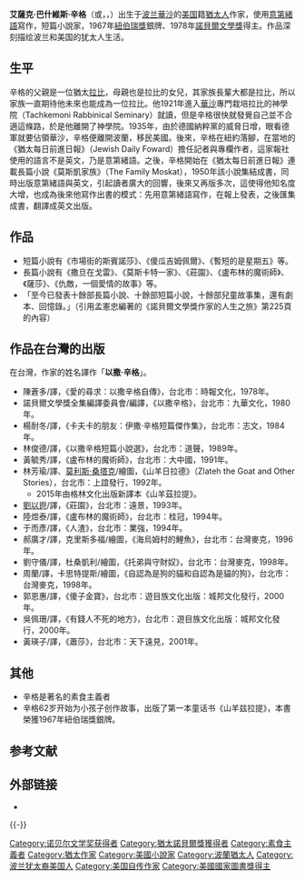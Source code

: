 {{NoteTA
|1=zh-hans:艾萨克;zh-hant:艾薩克;zh-tw:以撒;
}}
{{Infobox writer <!-- for more information see [[:Template:Infobox_writer/doc|:Template:Infobox writer/doc]] -->
|name = 艾薩克·巴什維斯·辛格 {{Nobel icon|1978年诺贝尔文学奖|诺贝尔文学奖|25px}}
|image = Isaac Bashevis Singer (upright).jpg
|imagesize = 250px
|awards = {{awd|[[諾貝爾文學獎|諾貝爾文學獎]]|1978}}
|birth_date = {{Birth date|1902|11|21|mf=y}}
|birth_place= [[波蘭會議王國|波蘭會議王國]]{{link-en|萊昂欽|Leoncin}}
|death_date = {{Death date and age|1991|7|24|1902|11|21|mf=y}}
|death_place= [[美國|美國]][[佛羅里達州|佛羅里達州]][[瑟夫賽德_(佛羅里達州)|瑟夫賽德]]
|occupation = 小說家，短篇小說作家
|language = [[意第緒語|意第緒語]]
|citizenship = 美國
|ethnicity = 波蘭猶太人
|genre = [[散文|散文]]
|notableworks= 《盧布林的魔術師》<br>A Day of Pleasure
|influences = [[安東·帕夫洛維奇·契訶夫|安東·帕夫洛維奇·契訶夫]]，[[費奧多爾·杜斯妥也夫斯基|費奧多爾·杜斯妥也夫斯基]]，[[克努特·漢姆生|克努特·漢姆生]]，[[湯瑪斯·曼|湯瑪斯·曼]]，[[居伊·德·莫泊桑|居伊·德·莫泊桑]]，[[巴魯赫·斯賓諾莎|巴魯赫·斯賓諾莎]]，[[列夫·托爾斯泰|列夫·托爾斯泰]]，[[伊萬·謝爾蓋耶維奇·屠格涅夫|伊萬·謝爾蓋耶維奇·屠格涅夫]]
}}
'''艾薩克·巴什維斯·辛格'''（{{lang-yi|יצחק באַשעװיס זינגער}}或{{rtl-lang|yi|יצחק בת־שבֿעס זינגער}}，{{lang-en|Isaac Bashevis Singer}}，{{bd|1902年|11月21日|1991年|7月24日|זינגער}}）出生于[[波兰|波兰]][[華沙|華沙]]的[[美国|美国]]籍[[猶太人|猶太人]]作家，使用[[意第緒語|意第緒語]]寫作，短篇小說家，1967年[[紐伯瑞獎|紐伯瑞獎]]銀牌、1978年[[諾貝爾文學獎|諾貝爾文學獎]]得主。作品深刻描绘波兰和美国的犹太人生活。

==生平==
辛格的父親是一位猶太[[拉比|拉比]]，母親也是拉比的女兒，其家族長輩大都是拉比，所以家族一直期待他未來也能成為一位拉比。他1921年進入[[華沙|華沙]]專門栽培拉比的神學院（Tachkemoni Rabbinical Seminary）就讀，但是辛格很快就發覺自己並不合適這條路，於是他離開了神學院。1935年，由於德國納粹黨的威脅日增，眼看德軍就要佔領華沙，辛格便離開波蘭，移民美國。後來，辛格在紐約落腳，在當地的《猶太每日前進日報》（Jewish Daily Foward）擔任記者與專欄作者，這家報社使用的語言不是英文，乃是意第緒語。之後，辛格開始在《猶太每日前進日報》連載長篇小說《莫斯凱家族》（The Family Moskat），1950年該小說集結成書，同時出版意第緒語與英文，引起讀者廣大的回響，後來又再版多次，這使得他知名度大增，也成為後來他寫作出書的模式：先用意第緒語寫作，在報上發表，之後匯集成書，翻譯成英文出版。

==作品==
* 短篇小說有《市場街的斯賓諾莎》、《傻瓜吉姆佩爾》、《暫短的是星期五》等。
* 長篇小說有《撒旦在戈雷》、《莫斯卡特一家》、《莊園》、《盧布林的魔術師》、《薩莎》、《仇敵，一個愛情的故事》等。
*「至今已發表十餘部長篇小說、十餘部短篇小說，十餘部兒童故事集，還有劇本、回憶錄。」（引用孟憲忠編著的《諾貝爾文學獎作家的人生之旅》第225頁的內容）

==作品在台灣的出版==
在台灣，作家的姓名譯作「'''以撒·辛格'''」。

*陳蒼多/譯，《愛的尋求：以撒辛格自傳》，台北市：時報文化，1978年。
*諾貝爾文學獎全集編譯委員會/編譯，《以撒辛格》，台北市：九華文化，1980年。
*楊耐冬/譯，《卡夫卡的朋友：伊撒‧辛格短篇傑作集》，台北市：志文，1984年。
*林俊德/譯，《以撒辛格短篇小說選》，台北市：道聲，1989年。
*黃毓秀/譯，《盧布林的魔術師》，台北市：大中國，1991年。
*林芳瑜/譯、[[莫里斯·桑達克|莫利斯‧桑塔克]]/繪圖，《山羊日拉德》（Zlateh the Goat and Other Stories），台北市：上誼發行，1992年。
**2015年由格林文化出版新譯本《山羊茲拉提》。
*[[劉以鬯|劉以鬯]]/譯，《莊園》，台北市：遠景，1993年。
*陸煜泰/譯，《盧布林的魔術師》，台北市：桂冠，1994年。
*于而彥/譯，《人渣》，台北市：業強，1994年。
*郝廣才/譯，克里斯多福/繪圖，《海烏姆村的鯉魚》，台北市：台灣麥克，1996年。
*劉守儀/譯，杜桑凱利/繪圖，《托弟與守財奴》，台北市：台灣麥克，1998年。
*周蘭/譯，卡思特提斯/繪圖，《自認為是狗的貓和自認為是貓的狗》，台北市：台灣麥克，1998年。
*郭恩惠/譯，《傻子金寶》，台北市：遊目族文化出版：城邦文化發行，2000年。
*吳佩珊/譯，《有錢人不死的地方》，台北市：遊目族文化出版：城邦文化發行，2000年。
*黃瑛子/譯，《蕭莎》，台北市：天下遠見，2001年。

==其他==
*辛格是著名的素食主義者
*辛格62岁开始为小孩子创作故事，出版了第一本童话书《山羊兹拉提》，本書榮獲1967年紐伯瑞獎銀牌。

== 参考文献 ==
{{Reflist
|list =
* [http://nobelprize.org/nobel_prizes/literature/laureates/1978/singer-bio.html 诺贝尔奖官方网站关于艾薩克·巴什維斯·辛格介绍]
}}

== 外部链接 ​==
* {{Wikiquote-inline}}

{{-}}
{{诺贝尔文学奖获得者 (1976年-2000年)}}

{{Authority control}}

{{DEFAULTSORT:Singer, Isaac Bashevis}}
[[Category:诺贝尔文学奖获得者|Category:诺贝尔文学奖获得者]]
[[Category:猶太諾貝爾獎獲得者|Category:猶太諾貝爾獎獲得者]]
[[Category:素食主義者|Category:素食主義者]]
[[Category:猶太作家|Category:猶太作家]]
[[Category:美國小說家|Category:美國小說家]]
[[Category:波蘭猶太人|Category:波蘭猶太人]]
[[Category:波兰犹太裔美国人|Category:波兰犹太裔美国人]]
[[Category:美国自传作家|Category:美国自传作家]]
[[Category:美國國家圖書獎得主|Category:美國國家圖書獎得主]]